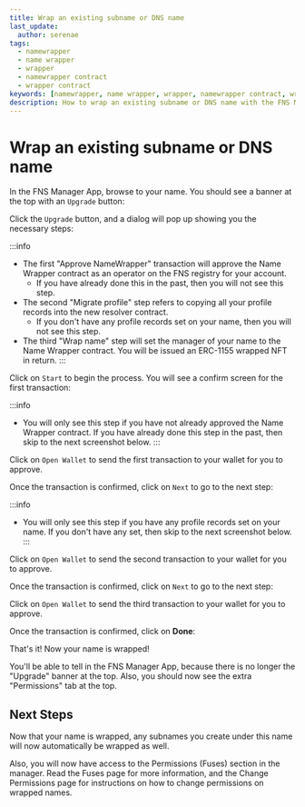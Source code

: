 ```yaml
---
title: Wrap an existing subname or DNS name
last_update:
  author: serenae
tags:
  - namewrapper
  - name wrapper
  - wrapper
  - namewrapper contract
  - wrapper contract
keywords: [namewrapper, name wrapper, wrapper, namewrapper contract, wrapper contract]
description: How to wrap an existing subname or DNS name with the FNS Manager App
---
```


# Wrap an existing subname or DNS name

In the FNS Manager App, browse to your name. You should see a banner at the top with an `Upgrade` button:
<BrowserWindow url="https://app.fildomains.com" bg="#f5f6f7" padding="25px 25px 0px 25px" img="/img/namewrapper-howto-wrap-subname-1.png"/>

Click the `Upgrade` button, and a dialog will pop up showing you the necessary steps:
<BrowserWindow url="https://app.fildomains.com" bg="#f5f6f7" padding="25px" img="/img/namewrapper-howto-wrap-subname-2.png"/>

:::info
 - The first "Approve NameWrapper" transaction will approve the Name Wrapper contract as an operator on the FNS registry for your account.
   - If you have already done this in the past, then you will not see this step.
 - The second "Migrate profile" step refers to copying all your profile records into the new resolver contract.
   - If you don't have any profile records set on your name, then you will not see this step.
 - The third "Wrap name" step will set the manager of your name to the Name Wrapper contract. You will be issued an ERC-1155 wrapped NFT in return.
:::

Click on `Start` to begin the process. You will see a confirm screen for the first transaction:
<BrowserWindow url="https://app.fildomains.com" bg="#f5f6f7" padding="25px" img="/img/namewrapper-howto-wrap-subname-3.png"/>


:::info
 - You will only see this step if you have not already approved the Name Wrapper contract. If you have already done this step in the past, then skip to the next screenshot below.
:::

Click on `Open Wallet` to send the first transaction to your wallet for you to approve.

Once the transaction is confirmed, click on `Next` to go to the next step:
<BrowserWindow url="https://app.fildomains.com" bg="#f5f6f7" padding="25px" img="/img/namewrapper-howto-wrap-subname-4.png"/>


:::info
 - You will only see this step if you have any profile records set on your name. If you don't have any set, then skip to the next screenshot below.
:::

Click on `Open Wallet` to send the second transaction to your wallet for you to approve.

Once the transaction is confirmed, click on `Next` to go to the next step:
<BrowserWindow url="https://app.fildomains.com" bg="#f5f6f7" padding="25px" img="/img/namewrapper-howto-wrap-subname-5.png"/>


Click on `Open Wallet` to send the third transaction to your wallet for you to approve.

Once the transaction is confirmed, click on **Done**:
<BrowserWindow url="https://app.fildomains.com" bg="#f5f6f7" padding="25px 25px 0px 25px" img="/img/namewrapper-howto-wrap-subname-6.png"/>


That's it! Now your name is wrapped!

You'll be able to tell in the FNS Manager App, because there is no longer the "Upgrade" banner at the top. Also, you should now see the extra "Permissions" tab at the top.

## Next Steps

Now that your name is wrapped, any subnames you create under this name will now automatically be wrapped as well.

Also, you will now have access to the Permissions (Fuses) section in the manager. Read the <Link to="/dev-basics/namewrapper/fuses">Fuses</Link> page for more information, and the <Link to="/howto/namewrapper/change-permissions">Change Permissions</Link> page for instructions on how to change permissions on wrapped names.
